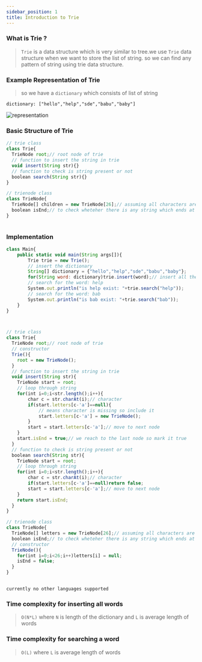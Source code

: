 ```yaml
---
sidebar_position: 1
title: Introduction to Trie
---
```



### What is Trie ?

> `Trie` is a data structure which is very similar to tree.we use `Trie` data structure when we want to store the list of string. so we can find any pattern of string using trie data structure.

### Example Representation of Trie

> so we have a `dictionary` which consists of list of string

```
dictionary: ["hello","help","sde","babu","baby"]
```

![representation](https://share.sketchpad.app/22/3e1-7f9c-94a739.png)

### Basic Structure of Trie

```js
// trie class 
class Trie{
  TrieNode root;// root node of trie
  // function to insert the string in trie
  void insert(String str){}
  // function to check is string present or not
  boolean search(String str){}
}

// trienode class 
class TrieNode{
  TrieNode[] children = new TrieNode[26];// assuming all characters are small otherwise replace 26 with 256
  boolean isEnd;// to check wheteher there is any string which ends at this node 
}
    
```

### Implementation

<Tabs>
<TabItem value="java" label="Java">

```js
class Main{
    public static void main(String args[]){
        Trie trie = new Trie();
        // insert the dictionary
        String[] dictionary = {"hello","help","sde","babu","baby"};
        for(String word: dictionary)trie.insert(word);// insert all the word in trie
        // search for the word: help
        System.out.println("is help exist: "+trie.search("help"));
        // search for the word: bab
        System.out.println("is bab exist: "+trie.search("bab"));
    } 
}



// trie class 
class Trie{
  TrieNode root;// root node of trie
  // constructor
  Trie(){
    root = new TrieNode();
  }
  // function to insert the string in trie
  void insert(String str){
    TrieNode start = root;
    // loop through string
    for(int i=0;i<str.length();i++){
        char c = str.charAt(i);// character
        if(start.letters[c-'a']==null){
            // means character is missing so include it
            start.letters[c-'a'] = new TrieNode();
        }
        start = start.letters[c-'a'];// move to next node
    }
    start.isEnd = true;// we reach to the last node so mark it true
  }
  // function to check is string present or not
  boolean search(String str){
    TrieNode start = root;
    // loop through string
    for(int i=0;i<str.length();i++){
        char c = str.charAt(i);// character
        if(start.letters[c-'a']==null)return false;
        start = start.letters[c-'a'];// move to next node
    }
    return start.isEnd;
  }
}

// trienode class 
class TrieNode{
  TrieNode[] letters = new TrieNode[26];// assuming all characters are small otherwise replace 26 with 256
  boolean isEnd;// to check wheteher there is any string which ends at this node 
  // constructor
  TrieNode(){
    for(int i=0;i<26;i++)letters[i] = null;
    isEnd = false;
  }
}
    
```

</TabItem>

<TabItem value="other" label="Other">

```
currently no other languages supported
```

</TabItem>

</Tabs>


### Time complexity for inserting all words

> `O(N*L)` where `N` is length of the dictionary and `L` is average length of words

### Time complexity for searching a word

> `O(L)` where `L` is average length of words
